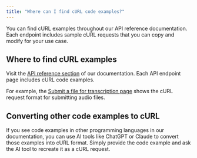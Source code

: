 ```yaml
---
title: "Where can I find cURL code examples?"
---
```


You can find cURL examples throughout our API reference documentation. Each endpoint includes sample cURL requests that you can copy and modify for your use case.

## Where to find cURL examples

Visit the [API reference section](/docs/api-reference/overview) of our documentation. Each API endpoint page includes cURL code examples.

For example, the [Submit a file for transcription page](/docs/api-reference/transcripts/submit) shows the cURL request format for submitting audio files.

## Converting other code examples to cURL

If you see code examples in other programming languages in our documentation, you can use AI tools like ChatGPT or Claude to convert those examples into cURL format. Simply provide the code example and ask the AI tool to recreate it as a cURL request.
